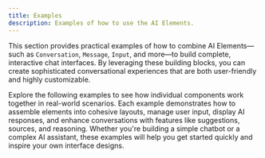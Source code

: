 ```yaml
---
title: Examples
description: Examples of how to use the AI Elements.
---
```


This section provides practical examples of how to combine AI Elements—such as `Conversation`, `Message`, `Input`, and more—to build complete, interactive chat interfaces. By leveraging these building blocks, you can create sophisticated conversational experiences that are both user-friendly and highly customizable.

Explore the following examples to see how individual components work together in real-world scenarios. Each example demonstrates how to assemble elements into cohesive layouts, manage user input, display AI responses, and enhance conversations with features like suggestions, sources, and reasoning. Whether you're building a simple chatbot or a complex AI assistant, these examples will help you get started quickly and inspire your own interface designs.
